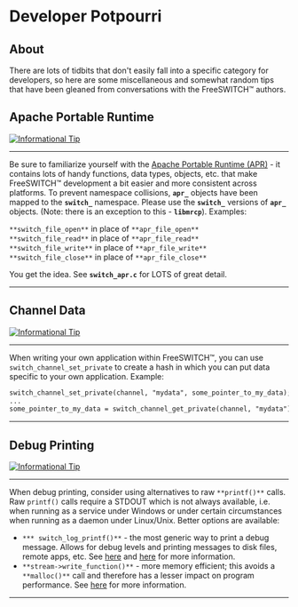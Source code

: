 
# Developer Potpourri 

 

## About

There are lots of tidbits that don't easily fall into a specific category for developers, so here are some miscellaneous and somewhat random tips that have been gleaned from conversations with the FreeSWITCH™ authors.

## Apache Portable Runtime

[![Informational Tip](https://wiki.freeswitch.org/images/thumb/b/b3/Info.png/64px-Info.png)](https://wiki.freeswitch.org/wiki/File:Info.png "Informational Tip")

---

Be sure to familiarize yourself with the [Apache Portable Runtime (APR)](https://apr.apache.org/) \- it contains lots of handy functions, data types, objects, etc. that make FreeSWITCH™ development a bit easier and more consistent across platforms. To prevent namespace collisions, **`apr_`** objects have been mapped to the **`switch_`** namespace. Please use the **`switch_`** versions of **`apr_`** objects. (Note: there is an exception to this - **`libmrcp`**). Examples:

`**switch_file_open**` in place of `**apr_file_open**`  
`**switch_file_read**` in place of `**apr_file_read**`  
`**switch_file_write**` in place of `**apr_file_write**`  
`**switch_file_close**` in place of `**apr_file_close**`

You get the idea. See **`switch_apr.c`** for LOTS of great detail.

---

## Channel Data

[![Informational Tip](https://wiki.freeswitch.org/images/thumb/b/b3/Info.png/64px-Info.png)](https://wiki.freeswitch.org/wiki/File:Info.png "Informational Tip")

---

When writing your own application within FreeSWITCH™, you can use `switch_channel_set_private` to create a hash in which you can put data specific to your own application. Example:

```xml
switch_channel_set_private(channel, "mydata", some_pointer_to_my_data);
...
some_pointer_to_my_data = switch_channel_get_private(channel, "mydata");
```

---

## Debug Printing

[![Informational Tip](https://wiki.freeswitch.org/images/thumb/b/b3/Info.png/64px-Info.png)](https://wiki.freeswitch.org/wiki/File:Info.png "Informational Tip")

---

When debug printing, consider using alternatives to raw `**printf()**` calls. Raw `printf()` calls require a STDOUT which is not always available, i.e. when running as a service under Windows or under certain circumstances when running as a daemon under Linux/Unix. Better options are available:

* `*** switch_log_printf()**` \- the most generic way to print a debug message. Allows for debug levels and printing messages to disk files, remote apps, etc. See [here](http://docs.freeswitch.org/group%5F%5Flog.html#ga3) and [here](http://docs.freeswitch.org/switch%5F%5Flog%5F8c.html#a12) for more information.
* `**stream->write_function()**` \- more memory efficient; this avoids a `**malloc()**` call and therefore has a lesser impact on program performance. See [here](http://docs.freeswitch.org/structswitch%5F%5Fstream%5F%5Fhandle.html) for more information.

---

  

